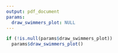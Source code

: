 ```yaml
---
output: pdf_document
params:
  draw_swimmers_plot: NULL
---
```


```r
if (!is.null(params$draw_swimmers_plot))
  params$draw_swimmers_plot()
```
 